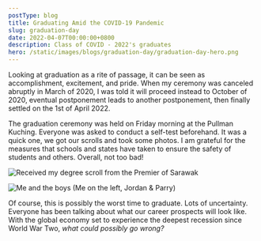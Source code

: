 ```yaml
---
postType: blog
title: Graduating Amid the COVID-19 Pandemic
slug: graduation-day
date: 2022-04-07T00:00:00+0800
description: Class of COVID - 2022's graduates
hero: /static/images/blogs/graduation-day/graduation-day-hero.png
---
```


Looking at graduation as a rite of passage, it can be seen as accomplishment, excitement, and pride. When my ceremony was canceled abruptly in March of 2020, I was told it will proceed instead to October of 2020, eventual postponement leads to another postponement, then finally settled on the 1st of April 2022.

The graduation ceremony was held on Friday morning at the Pullman Kuching. Everyone was asked to conduct a self-test beforehand. It was a quick one, we got our scrolls and took some photos. I am grateful for the measures that schools and states have taken to ensure the safety of students and others. Overall, not too bad!

![Received my degree scroll from the Premier of Sarawak](/static/images/blogs/graduation-day/graduation-day-1.png)

![Me and the boys (Me on the left, Jordan & Parry)](/static/images/blogs/graduation-day/graduation-day-2.png)

Of course, this is possibly the worst time to graduate. Lots of uncertainty. Everyone has been talking about what our career prospects will look like. With the global economy set to experience the deepest recession since World War Two, _what could possibly go wrong?_
